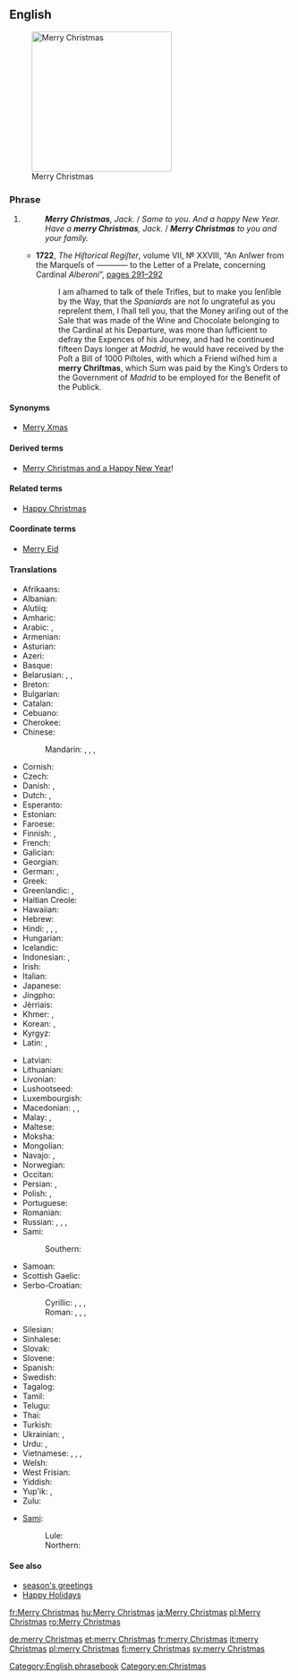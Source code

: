 ==English==
[[File:Merry Christmas.JPG|thumb|250px|upright|Merry Christmas]]

===Phrase===
{{en-phrase|[[merry]] [[Christmas]]!}}

# {{non-gloss definition|Used to express good wishes on or before [[Christmas]] [[Christmas Day|Day]].}}
#: '''''Merry Christmas''', Jack.'' / ''Same to you. And a happy New Year.''
#: ''Have a '''merry Christmas''', Jack.'' / '''''Merry Christmas''' to you and your family.''
#* '''1722''', ''The Hiſtorical Regiſter'', volume VII, № XXVIII, “An Anſwer from the Marqueſs of ———— to the Letter of a Prelate, concerning Cardinal ''Alberoni''”, <span class="plainlinks">[http://books.google.co.uk/books?id=CNsRAAAAYAAJ&pg=PA291&dq=%22Merry+Christmas%22&hl=en&sa=X&ei=nwT5TumdHs6-8gPJ2uHKAQ&ved=0CEgQ6AEwAzgK#v=onepage&q=%22Merry%20Christmas%22&f=false pages 291–292]</span>
#*: I am aſhamed to talk of theſe Trifles, but to make you ſenſible by the Way, that the ''Spaniards'' are not ſo ungrateful as you repreſent them, I ſhall tell you, that the Money ariſing out of the Sale that was made of the Wine and Chocolate belonging to the Cardinal at his Departure, was more than ſufficient to defray the Expences of his Journey, and had he continued fifteen Days longer at ''Madrid'', he would have received by the Poſt a Bill of 1000 Piſtoles, with which a Friend wiſhed him a '''merry Chriſtmas''', which Sum was paid by the King’s Orders to<!-- page break in source --> the Government of ''Madrid'' to be employed for the Benefit of the Publick.

====Synonyms====
* [[Merry Xmas]]

====Derived terms====
* [[Merry Christmas and a Happy New Year]]!

====Related terms====
* [[Happy Christmas]] {{qualifier|Great Britain|Ireland}}

====Coordinate terms====
* [[Merry Eid]]

====Translations====
{{trans-top|good wishes at Christmas time}}
* Afrikaans: {{t|af|geseënde kerfees}}
* Albanian: {{t|sq|gëzuar Krishtlindja}}
* Alutiiq: {{t|ems|Nunaniqsaakici Aʀusistuami}}
* Amharic: {{t|am|መልካም ገና|tr=melkim gena|sc=Ethi}}
* Arabic: {{t|ar|عيد ميلاد مجيد|tr=ʿīd mīlād majīd|sc=Arab}}, {{t|ar|ميلاد مجيد|tr=mīlād majīd|sc=Arab}}
* Armenian: {{t|hy|շնորհավոր Սուրբ Ծնունդ|tr=šnorhavor Surb Çnund|sc=Armn}}
* Asturian: {{t|ast|feliz navidá}}
* Azeri: {{t|az|xoşbəxt milad}}
* Basque: {{t+|eu|Eguberri on}}
* Belarusian: {{t|be|з Калядамі|tr=z Kaljadámi|sc=Cyrl}}, {{t|be|з Нараджэннем|tr=z Naradžénnem|sc=Cyrl}}, {{t|be|з Нараджэннем Хрыстовым|tr=z Naradžénnem Xrystóvym|sc=Cyrl}}
* Breton: {{t|br|nedeleg laouen}}
* Bulgarian: {{t|bg|Весела Коледа|tr=Vesela Koleda|sc=Cyrl}}
* Catalan: {{t|ca|bon Nadal}}
* Cebuano: {{t|ceb|malipayong pasko}}
* Cherokee: {{t|chr|ᎤᏬᏢᏗ ᏓᏂᏍᏓᏲᎯᎲ|tr=uwotlvdi danisdayohihv|sc=Cher}}
* Chinese:
*: Mandarin: {{t+|cmn|聖誕快樂|sc=Hani}}, {{t|cmn|圣诞快乐|tr=Shèngdàn kuàilè|sc=Hani}}, {{t|cmn|聖誕節快樂|sc=Hani}}, {{t|cmn|圣诞节快乐|tr=Shèngdànjié kuàilè|sc=Hani}}
* Cornish: {{t|kw|Nadelik Looan}}
* Czech: {{t|cs|Veselé Vánoce}}
* Danish: {{t|da|glædelig jul}}, {{t+|da|god jul}}
* Dutch: {{t|nl|vrolijk kerstfeest}}, {{t|nl|prettig kerstfeest}}
* Esperanto: {{t|eo|ĝojan Kristnaskon}}
* Estonian: {{t|et|häid jõule}}
* Faroese: {{t|fo|gleðilig jól}}
* Finnish: {{t|fi|hyvää joulua}}, {{t|fi|hauskaa joulua}}
* French: {{t+|fr|joyeux Noël}}
* Galician: {{t|gl|bo Nadal!|m}}
* Georgian: {{t+|ka|შობას გილოცავთ|sc=Geor}}
* German: {{t+|de|frohe Weihnachten}}, {{t|de|fröhliche Weihnachten}}
* Greek: {{t|el|Καλά Χριστούγεννα|tr=Kalá Christoúgenna|sc=Grek}}
* Greenlandic: {{t|kl|juullimi pilluarit}}, {{t|kl|juullisiorluarit}}
* Haitian Creole: {{t|ht|Jwaye Nowèl}}
* Hawaiian: {{t|haw|mele Kalikimaka}}
* Hebrew: {{t|he|חג מולד שמח|tr=khag molad sameakh|sc=Hebr}}
* Hindi: {{t|hi|शुभ बड़ा दिन|tr=śubh baṛā din|sc=Deva}}, {{t|hi|शुभ क्रिस्मस|tr=śubh krismas|sc=Deva}}, {{t|hi|मेरी क्रिसमस|tr=merī krismas|sc=Deva}}, {{t|hi|क्रिसमस मुबारक|tr=krismas mubārak|sc=Deva}}
* Hungarian: {{t+|hu|boldog karácsonyt}}
* Icelandic: {{t+|is|gleðileg jól}}
* Indonesian: {{t|id|selamat hari Natal}}, {{t|id|selamat Natal}}
* Irish: {{t|ga|Nollaig Shona}}
* Italian: {{t|it|buon Natale}}
* Japanese: {{t+|ja|メリークリスマス|tr=Meri Kurisumasu}}
* Jingpho: {{t|kac|ngwi pyaw ai X'mas rai u ga!}}
* Jèrriais: {{t|roa-jer|bouan Noué|alt=un bouan Noué!}}
* Khmer: {{t|km|រីករាយថ្ងៃបុណ្យណូអែល|tr=riik riey tngay bon noo'ael|sc=Khmr}}, {{t|km|បុណ្យ​ណូអែល|tr=bon noo'ael|sc=Khmr}}
* Korean: {{t|ko|즐거운 성탄절|sc=Hang}}, {{t|ko|메리 크리스마스|sc=Hang}}
* Kyrgyz: {{t|ky|Жаратканнын туысымен|sc=Cyrl}}
* Latin: {{t|la|felix dies Nativitatis}}, {{t|la|Natale Hilare}}
{{trans-mid}}
* Latvian: {{t|lv|priecīgus Ziemassvētkus}}
* Lithuanian: {{t|lt|Linksmų Kalėdų}}
* Livonian: {{t|liv|rīemliži talšpivḑi}}
* Lushootseed: {{t|lut|haʔɬ pədx̌aʔx̌aʔ}}
* Luxembourgish: {{t|lb|froue Crëschtdag}}
* Macedonian: {{t|mk|Среќен Божиќ|tr=Sréḱen Bóžiḱ|sc=Cyrl}}, {{t|mk|Христос се роди!|tr=Hrístos se ródi!|sc=Cyrl}} {{qualifier|greeting}}, {{t|mk|Навистина се роди!|tr=Navístina se ródi!|sc=Cyrl}} {{qualifier|reply}}
* Malay: {{t|ms|selamat hari Natal}}, {{t|ms|selamat Natal}}
* Maltese: {{t|mt|il-Milied it-Tajjeb}}
* Moksha: {{t|mdf|Роштува мархта}}
* Mongolian: {{t-needed|mn|Зул сарын мэнд хүргэе}}
* Navajo: {{t|nv|Yáʼátʼééh Késhmish}}, {{t|nv|Nizhónígo Késhmish Adííłeeł}}
* Norwegian: {{t+|no|god jul}}
* Occitan: {{t|oc|Bon Nadal}}
* Persian: {{t|fa|میلاد مسیح مبارک باد|tr=milâd-e masih mobârak bâd|sc=fa-Arab}}, {{t|fa|کریسمس مبارک|tr=kerismas mobârak|sc=fa-Arab}}
* Polish: {{t+|pl|Wesołych Świąt}}, {{t|pl|Wesołych Świąt Bożego Narodzenia}}
* Portuguese: {{t+|pt|Feliz Natal}}
* Romanian: {{t+|ro|Crăciun fericit}}
* Russian: {{t+|ru|с Рождеством|tr=s Roždestvóm|sc=Cyrl}}, {{t|ru|с Рождеством Христовым|tr=s Roždestvóm Xristóvym|sc=Cyrl}}, {{t|ru|Весёлого Рождества|tr=Vesjólovo Roždestvá|sc=Cyrl}}, {{t|ru|Счастливого Рождества|tr=Sčastlívovo Roždestvá|sc=Cyrl}}
* Sami:
*: Southern: {{t|sma|buerie jåvle}}
* Samoan: {{t|sm|Manuia le Kerisimasi}}
* Scottish Gaelic: {{t|gd|Nollaig Chridheil}}
* Serbo-Croatian:
*: Cyrillic: {{t|sh|Срећан Божић|sc=Cyrl}}, {{t|sh|Сретан Божић|sc=Cyrl}}, {{t|sh|Христос се роди|sc=Cyrl}}, {{t|sh|Ваистину се роди|sc=Cyrl}}
*: Roman: {{t|sh|Srećan Božić}}, {{t|sh|Sretan Božić}}, {{t|sh|Hristos se rodi}}, {{t|sh|Vaistinu se rodi}}
* Silesian: {{t|szl|Radosnych Godōw}}
* Sinhalese: {{t|si|සුභ නත්තලක්|tr=subha natthalak|sc=Sinh}}
* Slovak: {{t|sk|Veselé Vianoce}}
* Slovene: {{t|sl|Vesel božič}}
* Spanish: {{t+|es|feliz Navidad}}
* Swedish: {{t+|sv|god jul}}
* Tagalog: {{t|tl|maligayang pasko}}
* Tamil: {{t|ta|கிறிஸ்துமஸ் நல்வாழ்த்துக்கள்|tr=kiṟistumas nalvāḻttukkaḷ|sc=Taml}}
* Telugu: {{t|te|మెర్రీ క్రిస్మస్|tr=merrī krismas|sc=Telu}}
* Thai: {{t|th|สุขสันต์วันคริสต์มาส|tr=sòoksăn wan krítmâat|sc=Thai}}
* Turkish: {{t|tr|mutlu Noeller}}
* Ukrainian: {{t|uk|з Різдвом|tr=z Rizdvóm|sc=Cyrl}}, {{t|uk|з Різдвом Христовим|tr=z Rizdvóm Xrystóvym|sc=Cyrl}}
* Urdu: {{t|ur|کرسمس مبارک|tr=krismas mubārak|sc=ur-Arab}}, {{t|ur|میری کرسمس|tr=merī krismas|sc=ur-Arab}}
* Vietnamese: {{t|vi|chúc mừng Giáng sinh}}, {{t|vi|chúc mừng Nô-en}}, {{t|vi|chức mừng Giáng sinh}}, {{t|vi|chức mừng Nô-en}}
* Welsh: {{t|cy|Nadolig Llawen}}
* West Frisian: {{t|fy|noflike krystdagen}}
* Yiddish: {{t|yi|פֿרײלעכע ניטל|tr=freylekhe nitl|sc=Hebr}}
* Yup'ik: {{t|esu|Alussistuaqegtaarmek piamken}}, {{t|esu|Alussistuaqegcikici}} {{qualifier|plural subject, plural object}}
* Zulu: {{t|zu|uKhisimusi oMuhle}}
{{trans-bottom}}

{{checktrans-top}}
* [[Sami]]:
*: Lule: {{t|smj|buorre javla}}
*: Northern: {{t|se|buorre juovla}}
{{trans-mid}}
{{trans-bottom}}

====See also====
* [[season's greetings]]
* [[Happy Holidays]]

[[Category:English phrasebook]]
[[Category:en:Christmas]]

[[fr:Merry Christmas]]
[[hu:Merry Christmas]]
[[ja:Merry Christmas]]
[[pl:Merry Christmas]]
[[ro:Merry Christmas]]

[[de:merry Christmas]]
[[et:merry Christmas]]
[[fr:merry Christmas]]
[[it:merry Christmas]]
[[pl:merry Christmas]]
[[fi:merry Christmas]]
[[sv:merry Christmas]]